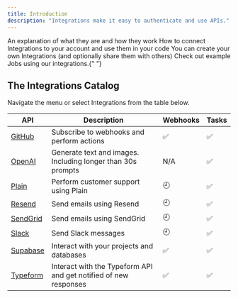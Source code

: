 ```yaml
---
title: Introduction
description: "Integrations make it easy to authenticate and use APIs."
---
```


<CardGroup>
  <Card
    title="What are Integrations?"
    icon="circle-question"
    href="/documentation/concepts/integrations"
  >
    An explanation of what they are and how they work
  </Card>
  <Card
    title="How to use Integrations"
    icon="gears"
    href="/documentation/guides/using-integrations"
  >
    How to connect Integrations to your account and use them in your code
  </Card>
  <Card title="How to create your own Integrations" icon="paintbrush" href="/integrations/create">
    You can create your own Integrations (and optionally share them with others)
  </Card>
  <Card title="Example repo & Jobs" icon="code" href="/examples/introduction">
    Check out example Jobs using our integrations.{" "}
  </Card>
</CardGroup>

## The Integrations Catalog

Navigate the menu or select Integrations from the table below.

| API                                     | Description                                                      | Webhooks | Tasks |
| --------------------------------------- | ---------------------------------------------------------------- | -------- | ----- |
| [GitHub](/integrations/apis/github)     | Subscribe to webhooks and perform actions                        | ✅       | ✅    |
| [OpenAI](/integrations/apis/openai)     | Generate text and images. Including longer than 30s prompts      | N/A      | ✅    |
| [Plain](/integrations/apis/plain)       | Perform customer support using Plain                             | 🕘       | ✅    |
| [Resend](/integrations/apis/resend)     | Send emails using Resend                                         | 🕘       | ✅    |
| [SendGrid](/integrations/apis/sendgrid) | Send emails using SendGrid                                       | 🕘       | ✅    |
| [Slack](/integrations/apis/slack)       | Send Slack messages                                              | 🕘       | ✅    |
| [Supabase](/integrations/apis/supabase) | Interact with your projects and databases                        | ✅       | ✅    |
| [Typeform](/integrations/apis/typeform) | Interact with the Typeform API and get notified of new responses | ✅       | ✅    |
